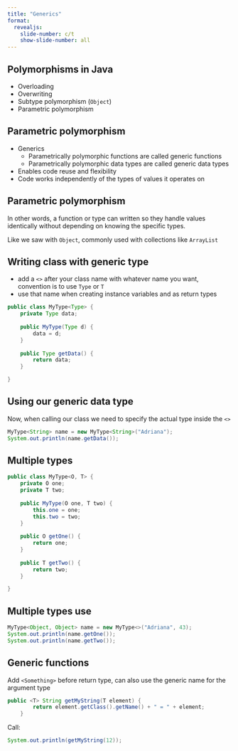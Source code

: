 ```yaml
---
title: "Generics"
format:
  revealjs:
    slide-number: c/t
    show-slide-number: all
---
```


## Polymorphisms in Java

* Overloading
* Overwriting
* Subtype polymorphism (`Object`)
* Parametric polymorphism


## Parametric polymorphism

* Generics
    * Parametrically polymorphic functions are called generic functions
    * Parametrically polymorphic data types are called generic data types
* Enables code reuse and flexibility
* Code works independently of the types of values it operates on

## Parametric polymorphism

In other words, a function or type can written so they handle values identically without depending on knowing the specific types.

Like we saw with `Object`, commonly used with collections like `ArrayList`

## Writing class with generic type

* add a `<>` after your class name with whatever name you want, convention is to use `Type` or `T`
* use that name when creating instance variables and as return types


```java
public class MyType<Type> {
	private Type data;
	
	public MyType(Type d) {
		data = d;
	}
	
	public Type getData() {
		return data;
	}

}
```

## Using our generic data type

Now, when calling our class we need to specify the actual type inside the `<>`

```java
MyType<String> name = new MyType<String>("Adriana");
System.out.println(name.getData());
```

## Multiple types

```java
public class MyType<O, T> {
	private O one;
	private T two;
	
	public MyType(O one, T two) {
		this.one = one;
		this.two = two;
	}
	
	public O getOne() {
		return one;
	}
	
	public T getTwo() {
		return two;
	}

}
```

## Multiple types use

```java
MyType<Object, Object> name = new MyType<>("Adriana", 43);
System.out.println(name.getOne());
System.out.println(name.getTwo());
```

## Generic functions

Add `<Something>` before return type, can also use the generic name for the 
argument type

```java
public <T> String getMyString(T element) {
		return element.getClass().getName() + " = " + element;
	}
```

Call:

```java
System.out.println(getMyString(12));
```

